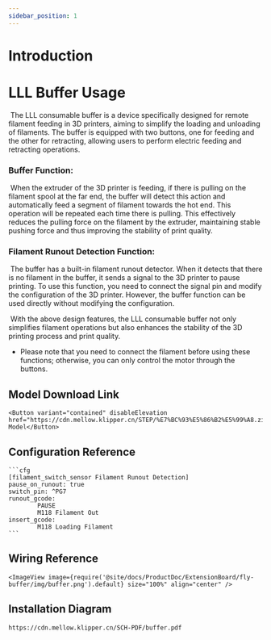 ```yaml
---
sidebar_position: 1
---
```



# Introduction

# LLL Buffer Usage

​	The LLL consumable buffer is a device specifically designed for remote filament feeding in 3D printers, aiming to simplify the loading and unloading of filaments. The buffer is equipped with two buttons, one for feeding and the other for retracting, allowing users to perform electric feeding and retracting operations.

### Buffer Function:

​	When the extruder of the 3D printer is feeding, if there is pulling on the filament spool at the far end, the buffer will detect this action and automatically feed a segment of filament towards the hot end. This operation will be repeated each time there is pulling. This effectively reduces the pulling force on the filament by the extruder, maintaining stable pushing force and thus improving the stability of print quality.

### Filament Runout Detection Function:

​	The buffer has a built-in filament runout detector. When it detects that there is no filament in the buffer, it sends a signal to the 3D printer to pause printing. To use this function, you need to connect the signal pin and modify the configuration of the 3D printer. However, the buffer function can be used directly without modifying the configuration.

​	With the above design features, the LLL consumable buffer not only simplifies filament operations but also enhances the stability of the 3D printing process and print quality.

* Please note that you need to connect the filament before using these functions; otherwise, you can only control the motor through the buttons.

## Model Download Link

    <Button variant="contained" disableElevation href="https://cdn.mellow.klipper.cn/STEP/%E7%BC%93%E5%86%B2%E5%99%A8.zip">Buffer Model</Button>

## Configuration Reference

    ```cfg
    [filament_switch_sensor Filament Runout Detection]
    pause_on_runout: true
    switch_pin: ^PG7
    runout_gcode:
            PAUSE
            M118 Filament Out
    insert_gcode:
            M118 Loading Filament
    ```

## Wiring Reference

    <ImageView image={require('@site/docs/ProductDoc/ExtensionBoard/fly-buffer/img/buffer.png').default} size="100%" align="center" />

## Installation Diagram

```bash
https://cdn.mellow.klipper.cn/SCH-PDF/buffer.pdf
```